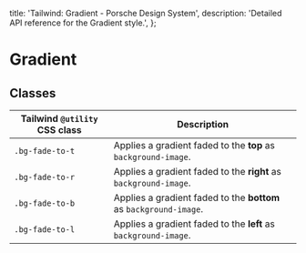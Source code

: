 
  title: 'Tailwind: Gradient - Porsche Design System',
  description: 'Detailed API reference for the Gradient style.',
};

# Gradient

<TableOfContents headings={[]} />

## Classes

| Tailwind `@utility` CSS class | Description                                                       |
| ----------------------------- | ----------------------------------------------------------------- |
| `.bg-fade-to-t`               | Applies a gradient faded to the **top** as `background-image`.    |
| `.bg-fade-to-r`               | Applies a gradient faded to the **right** as `background-image`.  |
| `.bg-fade-to-b`               | Applies a gradient faded to the **bottom** as `background-image`. |
| `.bg-fade-to-l`               | Applies a gradient faded to the **left** as `background-image`.   |
